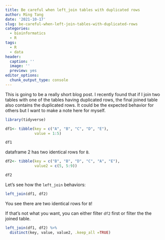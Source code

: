 ```yaml
---
title: Be careful when left_join tables with duplicated rows
author: Ming Tang
date: '2021-10-17'
slug: be-careful-when-left-join-tables-with-duplicated-rows
categories:
  - bioinformatics
  - R
tags:
  - R
  - data
header:
  caption: ''
  image: ''
  preview: yes
editor_options: 
  chunk_output_type: console
---
```


This is going to be a really short blog post. I recently found that if I join two tables with one of the tables having duplicated rows, the final joined table also contains the duplicated rows. It could be the expected behavior for others but I want to make a note here for myself.

```r
library(tidyverse)

df1<- tibble(key = c("A", "B", "C", "D", "E"),
             value = 1:5)

df1
```


dataframe 2 has two identical rows for `B`.

```r
df2<- tibble(key = c("B", "B", "D", "C", "A", "E"),
             value2 = c(5, 5:9))

df2
```


Let's see how the `left_join` behaviors:

```r
left_join(df1, df2)
```

You see there are two identical rows for `B`!

If that's not what you want, you can either filter `df2` first or filter the the joined table.

```r
left_join(df1, df2) %>%
  distinct(key, value, value2, .keep_all =TRUE)
```


